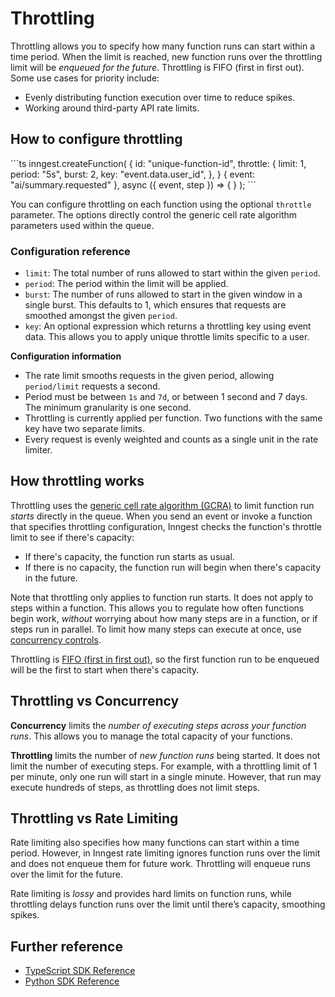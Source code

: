 

# Throttling

Throttling allows you to specify how many function runs can start within a time period. When the limit is reached, new function runs over the throttling limit will be _enqueued for the future_. Throttling is FIFO (first in first out). Some use cases for priority include:

* Evenly distributing function execution over time to reduce spikes.
* Working around third-party API rate limits.

## How to configure throttling

<CodeGroup forceTabs>
```ts
inngest.createFunction(
  {
    id: "unique-function-id",
    throttle: {
      limit: 1,
      period: "5s",
      burst: 2,
      key: "event.data.user_id",
    },
  }
  { event: "ai/summary.requested" },
  async ({ event, step }) => {
  }
);
```
</CodeGroup>

You can configure throttling on each function using the optional `throttle` parameter.  The options directly control the generic cell rate algorithm parameters used within the queue.

### Configuration reference

- `limit`: The total number of runs allowed to start within the given `period`.
- `period`: The period within the limit will be applied.
- `burst`: The number of runs allowed to start in the given window in a single burst. This defaults to 1, which ensures that requests are smoothed amongst the given `period`.
- `key`: An optional expression which returns a throttling key using event data. This allows you to apply unique throttle limits specific to a user.

**Configuration information**

- The rate limit smooths requests in the given period, allowing `period/limit` requests a second.
- Period must be between `1s` and `7d`, or between 1 second and 7 days. The minimum granularity is one second.
- Throttling is currently applied per function. Two functions with the same key have two separate limits.
- Every request is evenly weighted and counts as a single unit in the rate limiter.

## How throttling works

Throttling uses the [generic cell rate algorithm (GCRA)](https://en.wikipedia.org/wiki/Generic_cell_rate_algorithm) to limit function run *starts* directly in the queue. When you send an event or invoke a function that specifies throttling configuration, Inngest checks the function's throttle limit to see if there's capacity:

- If there's capacity, the function run starts as usual.
- If there is no capacity, the function run will begin when there's capacity in the future.

Note that throttling only applies to function run starts.  It does not apply to steps within a function.  This allows you to regulate how often functions begin work, *without* worrying about how many steps are in a function, or if steps run in parallel.  To limit how many steps can execute at once, use [concurrency controls](/docs/guides/concurrency).

Throttling is [FIFO (first in first out)](https://en.wikipedia.org/wiki/FIFO_(computing_and_electronics)), so the first function run to be enqueued will be the first to start when there's capacity.

## Throttling vs Concurrency

**Concurrency** limits the *number of executing steps across your function runs*.  This allows you to manage the total capacity of your functions.

**Throttling** limits the number of *new function runs* being started.  It does not limit the number of executing steps.  For example, with a throttling limit of 1 per minute, only one run will start in a single minute.  However, that run may execute hundreds of steps, as throttling does not limit steps.

## Throttling vs Rate Limiting

Rate limiting also specifies how many functions can start within a time period.  However, in Inngest rate limiting ignores function runs over the limit and does not enqueue them for future work. Throttling will enqueue runs over the limit for the future.

Rate limiting is *lossy* and provides hard limits on function runs, while throttling delays function runs over the limit until there’s capacity, smoothing spikes.

## Further reference

* [TypeScript SDK Reference](/docs/reference/functions/create#throttle)
* [Python SDK Reference](/docs/reference/python/functions/create#configuration)